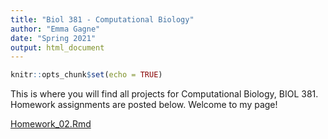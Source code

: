 ```yaml
---
title: "Biol 381 - Computational Biology"
author: "Emma Gagne"
date: "Spring 2021"
output: html_document
---
```


```r
knitr::opts_chunk$set(echo = TRUE)
```
This is where you will find all projects for Computational Biology, BIOL 381. Homework assignments are posted below. Welcome to my page!

[Homework_02.Rmd](https://emmagagne.github.io/Homework_02/)


